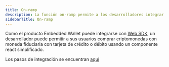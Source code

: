 ```yaml
---
title: On-ramp
description: La función on-ramp permite a los desarrolladores integrar Embedded Wallet con Web SDK, permitiendo a los usuarios comprar criptomonedas con moneda fiduciaria fácilmente usando tarjeta de crédito o débito a través de un componente react simplificado.
sidebarTitle: On-ramp
---
```


Como el producto Embedded Wallet puede integrarse con [Web SDK](/sdk/web/overview), un desarrollador puede permitir a sus usuarios comprar criptomonedas con moneda fiduciaria con tarjeta de crédito o débito usando un componente react simplificado.

Los pasos de integración se encuentran [aquí](/sdk/web/guides/on-ramp)